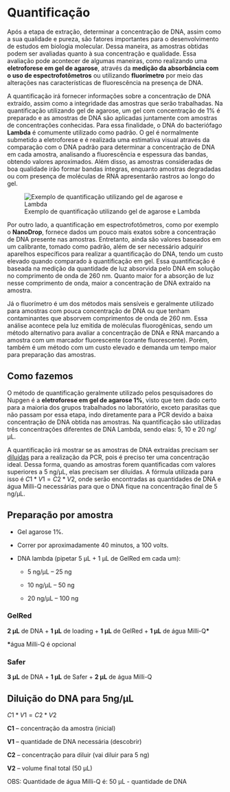 # Quantificação

Após a etapa de extração, determinar a concentração de DNA, assim como a sua qualidade e pureza, são fatores importantes para o desenvolvimento de estudos em biologia molecular. Dessa maneira, as amostras obtidas podem ser avaliadas quanto à sua concentração e qualidade. Essa avaliação pode acontecer de algumas maneiras, como realizando uma **eletroforese em gel de agarose**, através da **medição da absorbância com o uso de espectrofotômetros** ou utilizando **fluorímetro** por meio das alterações nas características de fluorescência na presença de DNA.

A quantificação irá fornecer informações sobre a concentração de DNA extraído, assim como a integridade das amostras que serão trabalhadas. Na quantificação utilizando gel de agarose, um gel com concentração de 1% é preparado e as amostras de DNA são aplicadas juntamente com amostras de concentrações conhecidas. Para essa finalidade, o DNA do bacteriófago **Lambda** é comumente utilizado como padrão. O gel é normalmente submetido a eletroforese e é realizada uma estimativa visual através da comparação com o DNA padrão para determinar a concentração de DNA em cada amostra, analisando a fluorescência e espessura das bandas, obtendo valores aproximados. Além disso, as amostras consideradas de boa qualidade irão formar bandas íntegras, enquanto amostras degradadas ou com presença de moléculas de RNA apresentarão rastros ao longo do gel.

![Exemplo de quantificação utilizando gel de agarose e Lambda](figures/quantificacao.jpg)

Por outro lado, a quantificação em espectrofotômetros, como por exemplo o **NanoDrop**, fornece dados um pouco mais exatos sobre a concentração de DNA presente nas amostras. Entretanto, ainda são valores baseados em um calibrante, tomado como padrão, além de ser necessário adquirir aparelhos específicos para realizar a quantificação do DNA, tendo um custo elevado quando comparado à quantificação em gel. Essa quantificação é baseada na medição da quantidade de luz absorvida pelo DNA em solução no comprimento de onda de 260 nm. Quanto maior for a absorção de luz nesse comprimento de onda, maior a concentração de DNA extraído na amostra.

Já o fluorímetro é um dos métodos mais sensíveis e geralmente utilizado para amostras com pouca concentração de DNA ou que tenham contaminantes que absorvem comprimentos de onda de 260 nm. Essa análise acontece pela luz emitida de moléculas fluorogênicas, sendo um método alternativo para avaliar a concentração de DNA e RNA marcando a amostra com um marcador fluorescente (corante fluorescente). Porém, também é um método com um custo elevado e demanda um tempo maior para preparação das amostras.

::: {.callout-note appearance="simple"}
## Como fazemos

O método de quantificação geralmente utilizado pelos pesquisadores do Nupgen é a **eletroforese em gel de agarose 1%**, visto que tem dado certo para a maioria dos grupos trabalhados no laboratório, exceto parasitas que não passam por essa etapa, indo diretamente para a PCR devido a baixa concentração de DNA obtida nas amostras. Na quantificação são utilizadas três concentrações diferentes de DNA Lambda, sendo elas: 5, 10 e 20 ng/μL.
:::

A quantificação irá mostrar se as amostras de DNA extraídas precisam ser [diluídas](diluicoes.qmd) para a realização da PCR, pois é preciso ter uma concentração ideal. Dessa forma, quando as amostras forem quantificadas com valores superiores a 5 ng/μL, elas precisam ser diluídas. A fórmula utilizada para isso é $C1 * V1 = C2 * V2$, onde serão encontradas as quantidades de DNA e água Milli-Q necessárias para que o DNA fique na concentração final de 5 ng/μL.

## Preparação por amostra

-   Gel agarose 1%.

-   Correr por aproximadamente 40 minutos, a 100 volts.

-   DNA lambda (pipetar 5 μL + 1 μL de GelRed em cada um):

    -   5 ng/μL -- 25 ng

    -   10 ng/μL -- 50 ng

    -   20 ng/μL -- 100 ng

### GelRed

**2 μL** de DNA + **1 μL** de loading + **1 μL** de GelRed + **1 μL** de água Milli-Q**\***

**\***água Milli-Q é opcional

### Safer

**3 μL** de DNA + **1 μL** de Safer + **2 μL** de água Milli-Q

## Diluição do DNA para 5ng/μL

$C1 * V1 = C2 * V2$

**C1** -- concentração da amostra (inicial)

**V1** -- quantidade de DNA necessária (descobrir)

**C2** -- concentração para diluir (vai diluir para 5 ng)

**V2** -- volume final total (50 μL)

OBS: Quantidade de água Milli-Q é: 50 μL - quantidade de DNA
